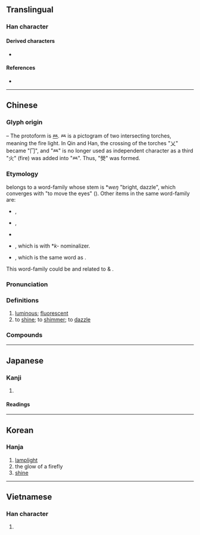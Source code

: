 {{also|荧}}
{{character info}}
==Translingual==

===Han character===
{{Han char|rn=86|rad=火|as=10|sn=14|four=99809|canj=FFBF,XFFBF|ids=⿱𤇾火}}

====Derived characters====
* {{l|mul|[[濙]], [[藀]], [[𡂋]], [[𧓌]], [[𧭓]]}}

====References====
* {{Han ref|kx=0679.210|dkj=19304|dj=1091.070|hdz=32225.020|uh=7192|ud=29074|bh=BAB7|bd=47799}}

----

==Chinese==
{{zh-forms|s=荧}}

===Glyph origin===
{{Han etym}}
{{liushu|p}} – The protoform is [[𤇾]]. 𤇾 is a pictogram of two intersecting torches, meaning the fire light. In Qin and Han, the crossing of the torches "乂" became "冂", and "𤇾" is no longer used as independent character as a third "火" (fire) was added into "𤇾". Thus, "熒" was formed.

===Etymology===
{{och-l|荧|tr=wêŋ}} belongs to a word-family whose stem is *''weŋ'' "bright, dazzle", which converges with {{och-l|瞬|tr=*win}} "to move the eyes" ({{zh-ref|Schuessler, 2007}}). Other items in the same word-family are:

*{{och-l|眩|tr=wîn(s)?|troubled sight, deluded, deceive}},
*{{och-l|炫|tr=wîns|bright, dazzle, show off}},
*{{och-l|瑩|tr=wreŋ|bright, color of jade > kind of gem}}
*{{och-l|熲|tr=kwêŋʔ|light, flame, blaze}}, which is {{och-l|荧|tr=wêŋ}} with *''k-'' nominalizer.
*{{och-l|榮|tr=wreŋ|flower > flowering, prosperity > glory}}, which is the same word as {{och-l|荧|tr=wêŋ}}.

This word-family could be {{inh|zh|sit-pro|-}} and related to {{cog|lus|ven}} & {{m|lus|veng||to be open; to be unobstructed by trees, clouds, etc; to be clear; to be free of clouds; to be bright (as weather)}}.

===Pronunciation===
{{zh-pron
|m=yíng
|c=jing4
|mn=êng
|mc=y
|oc=y
|ma=
|cat=n,v,a
}}

===Definitions===
{{zh-hanzi}}

# [[luminous]]; [[fluorescent]]
# to [[shine]]; to [[shimmer]]; to [[dazzle]]

===Compounds===
{{zh-der|熒光|熒光燈|熒光筆|熒光板|熒光棒|熒光屏|熒惑|熒煌|熒熒|熒燎|熒光粉|燈燭熒煌|燈盞熒熒|熒幕廣告|熒屏|瀅熒|金碧熒煌}}

----

==Japanese==

===Kanji===
{{ja-kanji|grade=|rs=火10}}

# {{alternative form of|ja|螢}} {{gloss|[[luminous]], [[fluorescent]]}}

====Readings====
{{ja-readings
|goon=ぎょう<ぎやう
|kanon=けい<けい<くゑい
|kun=ほたる-
}}

----

==Korean==

===Hanja===
{{ko-hanja|hangeul=형|eumhun=|rv=hyeong|mr=hyŏng|y=hyeng}}

# [[lamplight]]
# the glow of a firefly
# [[shine]]

----

==Vietnamese==

===Han character===
{{vi-readings|reading=huỳnh|rs=火10}}

# {{rfdef|vi|sort=火10}}